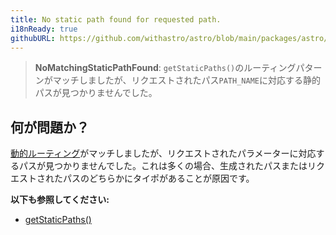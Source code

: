 ```yaml
---
title: No static path found for requested path.
i18nReady: true
githubURL: https://github.com/withastro/astro/blob/main/packages/astro/src/core/errors/errors-data.ts
---
```


> **NoMatchingStaticPathFound**: `getStaticPaths()`のルーティングパターンがマッチしましたが、リクエストされたパス`PATH_NAME`に対応する静的パスが見つかりませんでした。

## 何が問題か？

[動的ルーティング](/ja/basics/routing/#動的ルーティング)がマッチしましたが、リクエストされたパラメーターに対応するパスが見つかりませんでした。これは多くの場合、生成されたパスまたはリクエストされたパスのどちらかにタイポがあることが原因です。

**以下も参照してください:**
-  [getStaticPaths()](/ja/reference/api-reference/#getstaticpaths)



